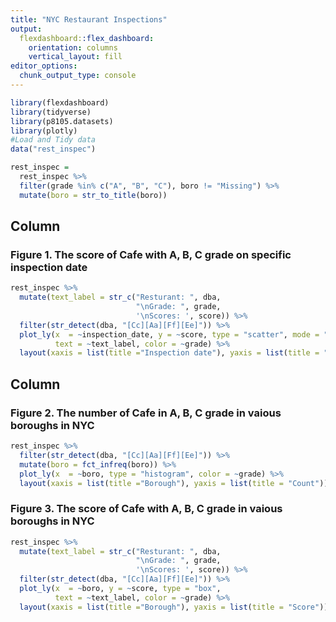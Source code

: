 ```yaml
---
title: "NYC Restaurant Inspections"
output: 
  flexdashboard::flex_dashboard:
    orientation: columns
    vertical_layout: fill
editor_options: 
  chunk_output_type: console
---
```


```r
library(flexdashboard)
library(tidyverse) 
library(p8105.datasets)
library(plotly)
#Load and Tidy data
data("rest_inspec")

rest_inspec =
  rest_inspec %>%
  filter(grade %in% c("A", "B", "C"), boro != "Missing") %>% 
  mutate(boro = str_to_title(boro))

```

Column {data-width=550}
-----------------------------------------------------------------------

### Figure 1. The score of Cafe with A, B, C grade on specific inspection date

```r
rest_inspec %>%  
  mutate(text_label = str_c("Resturant: ", dba, 
                            "\nGrade: ", grade, 
                            '\nScores: ', score)) %>% 
  filter(str_detect(dba, "[Cc][Aa][Ff][Ee]")) %>%
  plot_ly(x  = ~inspection_date, y = ~score, type = "scatter", mode = "markers",
          text = ~text_label, color = ~grade) %>%
  layout(xaxis = list(title ="Inspection date"), yaxis = list(title = "Score"))

```



Column {data-width=450}
-----------------------------------------------------------------------

### Figure 2. The number of Cafe in A, B, C grade in vaious boroughs in NYC

```r
rest_inspec %>% 
  filter(str_detect(dba, "[Cc][Aa][Ff][Ee]")) %>%
  mutate(boro = fct_infreq(boro)) %>% 
  plot_ly(x  = ~boro, type = "histogram", color = ~grade) %>%
  layout(xaxis = list(title ="Borough"), yaxis = list(title = "Count"))
```

### Figure 3. The score of Cafe with A, B, C grade in vaious boroughs in NYC

```r
rest_inspec %>% 
  mutate(text_label = str_c("Resturant: ", dba, 
                            "\nGrade: ", grade, 
                            '\nScores: ', score)) %>% 
  filter(str_detect(dba, "[Cc][Aa][Ff][Ee]")) %>%
  plot_ly(x  = ~boro, y = ~score, type = "box",
          text = ~text_label, color = ~grade) %>%
  layout(xaxis = list(title ="Borough"), yaxis = list(title = "Score"))

```

